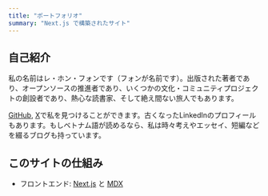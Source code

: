 ```yaml
---
title: "ポートフォリオ"
summary: "Next.js で構築されたサイト"
---
```


## 自己紹介

私の名前はレ・ホン・フォンです（フォンが名前です）。出版された著者であり、オープンソースの推進者であり、いくつかの文化・コミュニティプロジェクトの創設者であり、熱心な読書家、そして絶え間ない旅人でもあります。

[GitHub](https://github.com/phnglh), [X](https://x.com/phonghngle)で私を見つけることができます。古くなったLinkedInのプロフィールもあります。もしベトナム語が読めるなら、私は時々考えやエッセイ、短編などを綴るブログも持っています。

## このサイトの仕組み

- フロントエンド: [Next.js](https://nextjs.org/) と [MDX](https://mdxjs.com/)
